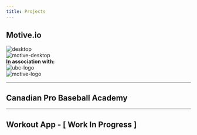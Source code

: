 ```yaml
---
title: Projects
---
```


<div mt="10"></div>

## Motive.io

<div width="700px" height="400px" left="50px" position="relative" my="10">
    <img src="/projects/desktop.png" alt="desktop" layout="fill"/>
    <div width="530px" height="290px" position="absolute" left="85px" top="25px" justifyContent="center">
        <img src="/projects/motive/motive-desktop.gif" alt="motive-desktop" layout="fill"/>
    </div>
</div>
<div width="250px" textAlign="center" mx="auto">
    <strong>In association with: </strong>
    <div display="flex" flexDirection="row" alignItems="center" justifyContent="space-evenly" mt="2">
        <div width="80px" height="80px" position="relative">
            <img src="/projects/motive/ubc.png" alt="ubc-logo" layout="fill"/>
        </div>
        <div width="80px" height="80px" position="relative">
            <img src="/projects/motive/motive.png" alt="motive-logo" layout="fill"/>
        </div>
    </div>
</div>

<hr my="10"/>

## Canadian Pro Baseball Academy

<CanproCarousel my="10"/>

<hr my="10"/>

## Workout App - [ Work In Progress ]

<WorkoutCarousel my="10"/>
